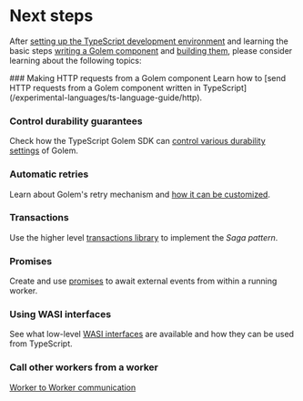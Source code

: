 
# Next steps

After [setting up the TypeScript development environment](/experimental-languages/ts-language-guide/setup) and learning the basic steps [writing a Golem component](/experimental-languages/ts-language-guide/defining-components) and [building them](/experimental-languages/ts-language-guide/building-components), please consider learning about the following topics:

<Steps>
### Making HTTP requests from a Golem component
Learn how to [send HTTP requests from a Golem component written in TypeScript](/experimental-languages/ts-language-guide/http).

### Control durability guarantees

Check how the TypeScript Golem SDK can [control various durability settings](/experimental-languages/ts-language-guide/durability) of Golem.

### Automatic retries

Learn about Golem's retry mechanism and [how it can be customized](/experimental-languages/ts-language-guide/retries).

### Transactions

Use the higher level [transactions library](/experimental-languages/ts-language-guide/transactions) to implement the _Saga pattern_.

### Promises

Create and use [promises](/experimental-languages/ts-language-guide/promises) to await external events from within a running worker.

### Using WASI interfaces

See what low-level [WASI interfaces](/experimental-languages/ts-language-guide/wasi) are available and how they can be used from TypeScript.

### Call other workers from a worker

[Worker to Worker communication](/experimental-languages/ts-language-guide/rpc)

</Steps>
